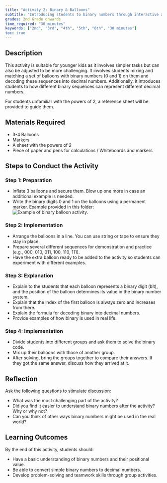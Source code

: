 ```yaml
---
title: "Activity 2: Binary & Balloons"
subtitle: "Introducing students to binary numbers through interactive and fun activities."
grades: 2nd Grade onwards
time_required: "30 minutes"
keywords: ["2nd", "3rd", "4th", "5th", "6th", "30 minutes"]
toc: true
---
```


## Description

This activity is suitable for younger kids as it involves simpler tasks but can also be adjusted to be more challenging. It involves students mixing and matching a set of balloons with binary numbers (0 and 1) on them and decoding these sequences into decimal numbers. Additionally, it introduces students to how different binary sequences can represent different decimal numbers.

For students unfamiliar with the powers of 2, a reference sheet will be provided to guide them.

## Materials Required

- 3-4 Balloons
- Markers
- A sheet with the powers of 2
- Piece of paper and pens for calculations / Whiteboards and markers

## Steps to Conduct the Activity

### Step 1: Preparation

- Inflate 3 balloons and secure them. Blow up one more in case an additional example is needed.
- Write the binary digits 0 and 1 on the balloons using a permanent marker. Example provided in this folder: ![Example of binary balloon activity](../images/02activity.png).

### Step 2: Implementation

- Arrange the balloons in a line. You can use string or tape to ensure they stay in place.
- Prepare several different sequences for demonstration and practice (e.g., 000, 010, 011, 100, 110, 111).
- Have the extra balloon ready to be added to the activity so students can experiment with different examples.

### Step 3: Explanation

- Explain to the students that each balloon represents a binary digit (bit), and the position of the balloon determines its value in the binary number system.
- Explain that the index of the first balloon is always zero and increases from there.
- Explain the formula for decoding binary into decimal numbers.
- Provide examples of how binary is used in real life.

### Step 4: Implementation

- Divide students into different groups and ask them to solve the binary code.
- Mix up their balloons with those of another group.
- After solving, bring the groups together to compare their answers. If they got the same answer, discuss how they arrived at it.

## Reflection

Ask the following questions to stimulate discussion:

- What was the most challenging part of the activity?
- Did you find it easier to understand binary numbers after the activity? Why or why not?
- Can you think of other ways binary numbers might be used in the real world?

## Learning Outcomes

By the end of this activity, students should:

- Have a basic understanding of binary numbers and their positional value.
- Be able to convert simple binary numbers to decimal numbers.
- Develop problem-solving and teamwork skills through group activities.
